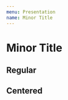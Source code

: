 ```yaml
---
menu: Presentation
name: Minor Title
---
```



# Minor Title

## Regular

<Playground>
    <MinorTitle
        title="An Awesome Product"
        subtitle="Thats True"
    />
</Playground>

## Centered

<Playground>
    <MinorTitle
        center
        title="An Awesome Product"
        subtitle="Thats True"
    />
</Playground>
